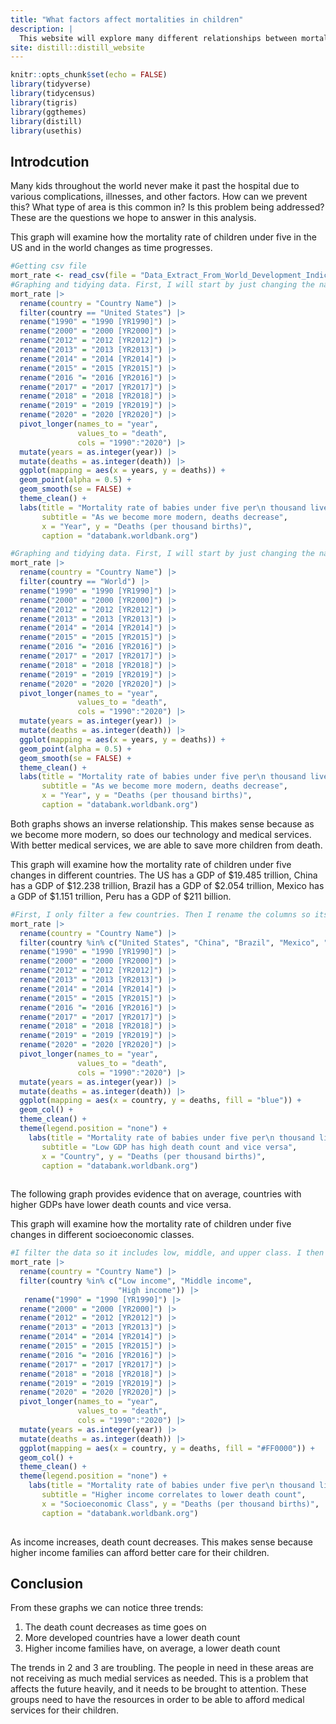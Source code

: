 ```yaml
---
title: "What factors affect mortalities in children"
description: |
  This website will explore many different relationships between mortality rate of babies/toddlers and various variables
site: distill::distill_website
---
```


```r
knitr::opts_chunk$set(echo = FALSE)
library(tidyverse)
library(tidycensus)
library(tigris)
library(ggthemes)
library(distill)
library(usethis)
```


## Introdcution
Many kids throughout the world never make it past the hospital due to various complications, illnesses, and other factors. How can we prevent this? What type of area is this common in? Is this problem being addressed? These are the questions we hope to answer in this analysis. 

This graph will examine how the mortality rate of children under five in the US and in the world changes as time progresses. 


```r
#Getting csv file
mort_rate <- read_csv(file = "Data_Extract_From_World_Development_Indicators.zip")
#Graphing and tidying data. First, I will start by just changing the name and focusing in on the cases in the US. Then I use ggplot to graph it as a line graph and give it some labels.
mort_rate |> 
  rename(country = "Country Name") |> 
  filter(country == "United States") |> 
  rename("1990" = "1990 [YR1990]") |> 
  rename("2000" = "2000 [YR2000]") |>
  rename("2012" = "2012 [YR2012]") |>
  rename("2013" = "2013 [YR2013]") |>
  rename("2014" = "2014 [YR2014]") |>
  rename("2015" = "2015 [YR2015]") |>
  rename("2016 "= "2016 [YR2016]") |>
  rename("2017" = "2017 [YR2017]") |>
  rename("2018" = "2018 [YR2018]") |>
  rename("2019" = "2019 [YR2019]") |>
  rename("2020" = "2020 [YR2020]") |> 
  pivot_longer(names_to = "year",
               values_to = "death",
               cols = "1990":"2020") |> 
  mutate(years = as.integer(year)) |>  
  mutate(deaths = as.integer(death)) |> 
  ggplot(mapping = aes(x = years, y = deaths)) + 
  geom_point(alpha = 0.5) + 
  geom_smooth(se = FALSE) + 
  theme_clean() + 
  labs(title = "Mortality rate of babies under five per\n thousand live births over the years (US)", 
       subtitle = "As we become more modern, deaths decrease", 
       x = "Year", y = "Deaths (per thousand births)", 
       caption = "databank.worldbank.org")  
```
```r
#Graphing and tidying data. First, I will start by just changing the name and focusing in on the cases in the world Then I use ggplot to graph it as a line graph and give it some labels.
mort_rate |> 
  rename(country = "Country Name") |> 
  filter(country == "World") |> 
  rename("1990" = "1990 [YR1990]") |> 
  rename("2000" = "2000 [YR2000]") |>
  rename("2012" = "2012 [YR2012]") |>
  rename("2013" = "2013 [YR2013]") |>
  rename("2014" = "2014 [YR2014]") |>
  rename("2015" = "2015 [YR2015]") |>
  rename("2016 "= "2016 [YR2016]") |>
  rename("2017" = "2017 [YR2017]") |>
  rename("2018" = "2018 [YR2018]") |>
  rename("2019" = "2019 [YR2019]") |>
  rename("2020" = "2020 [YR2020]") |> 
  pivot_longer(names_to = "year",
               values_to = "death",
               cols = "1990":"2020") |> 
  mutate(years = as.integer(year)) |>  
  mutate(deaths = as.integer(death)) |> 
  ggplot(mapping = aes(x = years, y = deaths)) + 
  geom_point(alpha = 0.5) + 
  geom_smooth(se = FALSE) + 
  theme_clean() + 
  labs(title = "Mortality rate of babies under five per\n thousand live births over the years (World)", 
       subtitle = "As we become more modern, deaths decrease", 
       x = "Year", y = "Deaths (per thousand births)", 
       caption = "databank.worldbank.org")  
```



Both graphs shows an inverse relationship. This makes sense because as we become more modern, so does our technology and medical services. With better medical services, we are able to save more children from death. 

This graph will examine how the mortality rate of children under five changes in different countries. The US has a GDP of \$19.485 trillion, China has a GDP of \$12.238 trillion, Brazil has a GDP of \$2.054 trillion, Mexico has a GDP of $1.151 trillion, Peru has a GDP of \$211 billion.


```r
#First, I only filter a few countries. Then I rename the columns so its easier to access and tidy the data. Then I graph it as a bar chart and each bar corresponds to a country. Finally, I label it
mort_rate |> 
  rename(country = "Country Name") |> 
  filter(country %in% c("United States", "China", "Brazil", "Mexico", "Peru")) |>  
  rename("1990" = "1990 [YR1990]") |> 
  rename("2000" = "2000 [YR2000]") |>
  rename("2012" = "2012 [YR2012]") |>
  rename("2013" = "2013 [YR2013]") |>
  rename("2014" = "2014 [YR2014]") |>
  rename("2015" = "2015 [YR2015]") |>
  rename("2016 "= "2016 [YR2016]") |>
  rename("2017" = "2017 [YR2017]") |>
  rename("2018" = "2018 [YR2018]") |>
  rename("2019" = "2019 [YR2019]") |>
  rename("2020" = "2020 [YR2020]") |> 
  pivot_longer(names_to = "year",
               values_to = "death",
               cols = "1990":"2020") |> 
  mutate(years = as.integer(year)) |>  
  mutate(deaths = as.integer(death)) |> 
  ggplot(mapping = aes(x = country, y = deaths, fill = "blue")) + 
  geom_col() + 
  theme_clean() + 
  theme(legend.position = "none") +
    labs(title = "Mortality rate of babies under five per\n thousand live births in different countries", 
       subtitle = "Low GDP has high death count and vice versa", 
       x = "Country", y = "Deaths (per thousand births)", 
       caption = "databank.worldbank.org")
   
```


The following graph provides evidence that on average, countries with higher GDPs have lower death counts and vice versa. 

This graph will examine how the mortality rate of children under five changes in different socioeconomic classes.


```r
#I filter the data so it includes low, middle, and upper class. I then rename the columns and tidy up the data. I then create a bar chart with each bar corresponding to a class. FInally, I label it. 
mort_rate |> 
  rename(country = "Country Name") |> 
  filter(country %in% c("Low income", "Middle income", 
                        "High income")) |>
   rename("1990" = "1990 [YR1990]") |> 
  rename("2000" = "2000 [YR2000]") |>
  rename("2012" = "2012 [YR2012]") |>
  rename("2013" = "2013 [YR2013]") |>
  rename("2014" = "2014 [YR2014]") |>
  rename("2015" = "2015 [YR2015]") |>
  rename("2016 "= "2016 [YR2016]") |>
  rename("2017" = "2017 [YR2017]") |>
  rename("2018" = "2018 [YR2018]") |>
  rename("2019" = "2019 [YR2019]") |>
  rename("2020" = "2020 [YR2020]") |> 
  pivot_longer(names_to = "year",
               values_to = "death",
               cols = "1990":"2020") |> 
  mutate(years = as.integer(year)) |>  
  mutate(deaths = as.integer(death)) |> 
  ggplot(mapping = aes(x = country, y = deaths, fill = "#FF0000")) + 
  geom_col() +
  theme_clean() + 
  theme(legend.position = "none") + 
    labs(title = "Mortality rate of babies under five per\n thousand live birth in socioeconomic classes", 
       subtitle = "Higher income correlates to lower death count", 
       x = "Socioeconomic Class", y = "Deaths (per thousand births)", 
       caption = "databank.worldbank.org") 
  
```


As income increases, death count decreases. This makes sense because higher income families can afford better care for their children.


## Conclusion 

From these graphs we can notice three trends: 

1. The death count decreases as time goes on
2. More developed countries have a lower death count
3. Higher income families have, on average, a lower death count

The trends in 2 and 3 are troubling. The people in need in these areas are not receiving as much medial services as needed. This is a problem that affects the future heavily, and it needs to be brought to attention. These groups need to have the resources in order to be able to afford medical services for their children. 